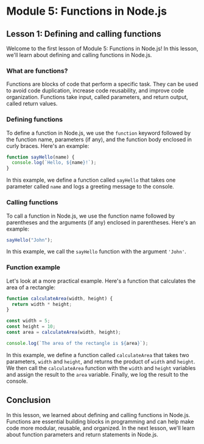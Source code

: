 # Module 5: Functions in Node.js

## Lesson 1: Defining and calling functions

Welcome to the first lesson of Module 5: Functions in Node.js! In this lesson, we'll learn about defining and calling functions in Node.js.

### What are functions?

Functions are blocks of code that perform a specific task. They can be used to avoid code duplication, increase code reusability, and improve code organization. Functions take input, called parameters, and return output, called return values.

### Defining functions

To define a function in Node.js, we use the `function` keyword followed by the function name, parameters (if any), and the function body enclosed in curly braces. Here's an example:

```javascript
function sayHello(name) {
  console.log(`Hello, ${name}!`);
}
```

In this example, we define a function called `sayHello` that takes one parameter called `name` and logs a greeting message to the console.

### Calling functions

To call a function in Node.js, we use the function name followed by parentheses and the arguments (if any) enclosed in parentheses. Here's an example:

```javascript
sayHello("John");
```

In this example, we call the `sayHello` function with the argument `'John'`.

### Function example

Let's look at a more practical example. Here's a function that calculates the area of a rectangle:

```javascript
function calculateArea(width, height) {
  return width * height;
}

const width = 5;
const height = 10;
const area = calculateArea(width, height);

console.log(`The area of the rectangle is ${area}`);
```

In this example, we define a function called `calculateArea` that takes two parameters, `width` and `height`, and returns the product of `width` and `height`. We then call the `calculateArea` function with the `width` and `height` variables and assign the result to the `area` variable. Finally, we log the result to the console.

## Conclusion

In this lesson, we learned about defining and calling functions in Node.js. Functions are essential building blocks in programming and can help make code more modular, reusable, and organized. In the next lesson, we'll learn about function parameters and return statements in Node.js.
